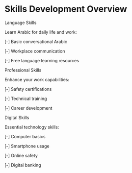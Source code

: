 # Skills Development Overview

<ContentSection>
  <IconHeading icon="graduation-cap">Language Skills</IconHeading>

Learn Arabic for daily life and work:

[-] Basic conversational Arabic

[-] Workplace communication

[-] Free language learning resources

<MoreInfoButton href="/en/skills-learning/language" text="Learn Arabic" />
</ContentSection>

<ContentSection>
  <IconHeading icon="briefcase">Professional Skills</IconHeading>

Enhance your work capabilities:

[-] Safety certifications

[-] Technical training

[-] Career development

<MoreInfoButton href="/en/skills-learning/professional" text="Develop Professional Skills" />
</ContentSection>

<ContentSection>
  <IconHeading icon="computer">Digital Skills</IconHeading>

Essential technology skills:

[-] Computer basics

[-] Smartphone usage

[-] Online safety

[-] Digital banking

<MoreInfoButton href="/en/skills/digital" text="Improve Digital Skills" />
</ContentSection>
